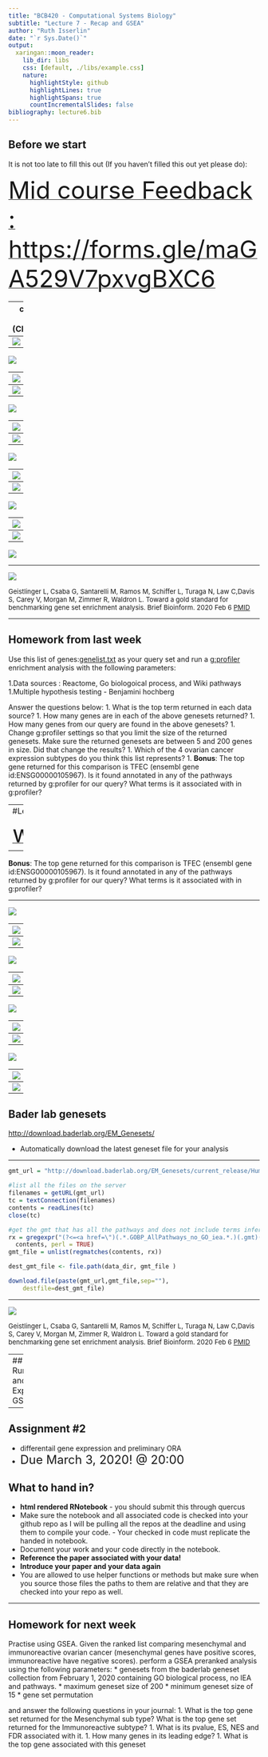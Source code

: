 ```yaml
---
title: "BCB420 - Computational Systems Biology"
subtitle: "Lecture 7 - Recap and GSEA"
author: "Ruth Isserlin"
date: "`r Sys.Date()`"
output:
  xaringan::moon_reader:
    lib_dir: libs
    css: [default, ./libs/example.css]
    nature:
      highlightStyle: github
      highlightLines: true
      highlightSpans: true 
      countIncrementalSlides: false
bibliography: lecture6.bib
---
```


## Before we start

It is not too late to fill this out (If you haven't filled this out yet please do):


[<font size=8>Mid course Feedback : https://forms.gle/maGA529V7pxvgBXC6</font>](https://forms.gle/maGA529V7pxvgBXC6)

---
class: left
# Journal (Clarifications)

* **Main purpose** : to develop good habits. 
* Things to remember:
  * Often the person we are writing notes for is our future selves when we revisit a project, need to write up all the details of a given project for publication.
  * data transformations, parameters, code version are good details to include.
  * Errors that you encountered and how you fixed them! **They will come up again.  I guarentee it!**
  * See [journal course prepratory material](https://bcb420-2020.github.io/General_course_prep/journal.html) for more details and template of a journal entry. 

* What should be in your journal? (minimally:)
    * Plaigarism unit
    * work associated with Assignment
    * attempts at using docker
    * annotation source homework
    * gprofiler homework
    * any future homework
    * If there are assigned readings - enter your notes on the article as a journal entry.

---
<img src=./images/img_lecture7/plots_plots.png>

---
<img src=./images/img_lecture7/course_overview_chart_expanded.png>

---
<img src=./images/img_lecture7/data_exploration.png>

---
<img src=./images/img_lecture7/data_clean1.png>

---
<img src=./images/img_lecture7/data_clean2.png>

---
<img src=./images/img_lecture7/data_normalize_density.png>

---
<img src=./images/img_lecture7/data_normalize_boxplot.png>

---
<img src=./images/img_lecture7/data_score1.png>

---
<img src=./images/img_lecture7/data_score2.png>

---
<img src=./images/img_lecture7/data_score3.png>

---
<img src=./images/img_lecture7/data_score4.png>

---
<img src=./images/img_lecture7/data_score5.png>

---
<img src=./images/img_lecture7/plots_explained.png>

---
<img src=./images/img_lecture7/gprofiler1.png>

---

<img src="./images/img_lecture6/waldron_ora_methods.png">

<font size=2>Geistlinger L, Csaba G, Santarelli M, Ramos M, Schiffer L, Turaga N, Law C,Davis S, Carey V, Morgan M, Zimmer R, Waldron L. Toward a gold standard for
benchmarking gene set enrichment analysis. Brief Bioinform. 2020 Feb 6 [PMID](https://www.ncbi.nlm.nih.gov/pubmed/32026945)</font>


---

## Homework from last week

Use this list of genes:[genelist.txt](https://github.com/bcb420-2020/Student_Wiki/blob/master/genelist.txt) as your query set and run a [g:profiler](https://biit.cs.ut.ee/gprofiler/gost) enrichment analysis with the following parameters:

1.Data sources : Reactome, Go biologoical process, and Wiki pathways
1.Multiple hypothesis testing - Benjamini hochberg

Answer the questions below:
1. What is the top term returned in each data source?
1. How many genes are in each of the above genesets returned? 
1. How many genes from our query are found in the above genesets?
1. Change g:profiler settings so that you limit the size of the returned genesets. Make sure the returned genesets are between 5 and 200 genes in size. Did that change the results?
1. Which of the 4 ovarian cancer expression subtypes do you think this list represents?
1. **Bonus**: The top gene returned for this comparison is TFEC (ensembl gene id:ENSG00000105967). Is it found annotated in any of the pathways returned by g:profiler for our query? What terms is it associated with in g:profiler?

---
#Let's go through the answers

[<font size=8>www.kahoot.it</font>](www.kahoot.it) 

---

**Bonus**: The top gene returned for this comparison is TFEC (ensembl gene id:ENSG00000105967). Is it found annotated in any of the pathways returned by g:profiler for our query? What terms is it associated with in g:profiler?

---

<img src=./images/img_lecture7/gsea1.png>

---
<img src=./images/img_lecture7/gsea2.png>

---
<img src=./images/img_lecture7/gsea3.png>

---
<img src=./images/img_lecture7/gsea4.png>

---
<img src=./images/img_lecture7/gsea5.png>

---
<img src=./images/img_lecture7/gsea6.png>

---
<img src=./images/img_lecture7/gsea7.png>

---
<img src=./images/img_lecture7/gsea8.png>

---
<img src=./images/img_lecture7/gsea9.png>

---
<img src=./images/img_lecture7/msigdb.png>

---
<img src=./images/img_lecture7/msigdb2.png>

---
<img src=./images/img_lecture7/genesets1.png>

---
## Bader lab genesets

[http://download.baderlab.org/EM_Genesets/](http://download.baderlab.org/EM_Genesets/)

* Automatically download the latest geneset file for your analysis

---

```r
gmt_url = "http://download.baderlab.org/EM_Genesets/current_release/Human/symbol/"

#list all the files on the server
filenames = getURL(gmt_url)
tc = textConnection(filenames)
contents = readLines(tc)
close(tc)

#get the gmt that has all the pathways and does not include terms inferred from electronic annotations(IEA) start with gmt file that has pathways only
rx = gregexpr("(?<=<a href=\")(.*.GOBP_AllPathways_no_GO_iea.*.)(.gmt)(?=\">)",
  contents, perl = TRUE)
gmt_file = unlist(regmatches(contents, rx))

dest_gmt_file <- file.path(data_dir, gmt_file )

download.file(paste(gmt_url,gmt_file,sep=""),
    destfile=dest_gmt_file)
```

---

<img src="./images/img_lecture6/waldron_enrichment_methods.png">

<font size=2>Geistlinger L, Csaba G, Santarelli M, Ramos M, Schiffer L, Turaga N, Law C,Davis S, Carey V, Morgan M, Zimmer R, Waldron L. Toward a gold standard for
benchmarking gene set enrichment analysis. Brief Bioinform. 2020 Feb 6 [PMID](https://www.ncbi.nlm.nih.gov/pubmed/32026945)</font>

---
## Running and Exploring GSEA

---

## Assignment #2 
  * differentail gene expression and preliminary ORA 
  * <font size=5> Due March 3, 2020! @ 20:00 </font>

## What to hand in?
  * **html rendered RNotebook** - you should submit this through quercus
  * Make sure the notebook and all associated code is checked into your github repo as I will be pulling all the repos at the deadline and using them to compile your code. - Your checked in code must replicate the handed in notebook.
  * Document your work and your code directly in the notebook.
  * **Reference the paper associated with your data!**
  * **Introduce your paper and your data again** 
  * You are allowed to use helper functions or methods but make sure when you source those files the paths to them are relative and that they are checked into your repo as well. 
  



---
## Homework for next week

Practise using GSEA.
Given the ranked list comparing mesenchymal and immunoreactive ovarian cancer (mesenchymal genes have positive scores, immunoreactive have negative scores).  perform a GSEA preranked analysis using the following parameters:
  * genesets from the baderlab geneset collection from February 1, 2020 containing GO biological process, no IEA and pathways.
  * maximum geneset size of 200
  * minimum geneset size of 15
  * gene set permutation

and answer the following questions in your journal:
  1. What is the top gene set returned for the Mesenchymal sub type?  What is the top gene set returned for the Immunoreactive subtype?
  1. What is its pvalue, ES, NES and FDR associated with it.
  1.  How many genes in its leading edge?
  1. What is the top gene associated with this geneset
  
    
